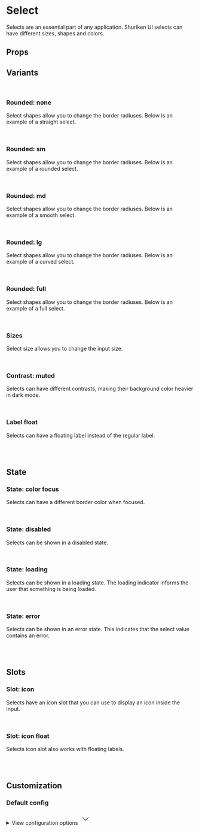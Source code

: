 
<Meta of={SelectStories} />

# Select

Selects are an essential part of any application. Shuriken UI selects can have different sizes, shapes and colors.

<Primary />

## Props

<Controls />

## Variants

<br />

### Rounded: none

Select shapes allow you to change the border radiuses. Below is an example of a straight select.

<div className="flex gap-2 bg-slate-100 dark:bg-slate-900 p-6 rounded-sm">
  <Story of={SelectStories.Straight} />
</div>

<br />

### Rounded: sm

Select shapes allow you to change the border radiuses. Below is an example of a rounded select.

<div className="flex gap-2 bg-slate-100 dark:bg-slate-900 p-6 rounded-sm">
  <Story of={SelectStories.Rounded} />
</div>

<br />

### Rounded: md

Select shapes allow you to change the border radiuses. Below is an example of a smooth select.

<div className="flex gap-2 bg-slate-100 dark:bg-slate-900 p-6 rounded-sm">
  <Story of={SelectStories.Smooth} />
</div>

<br />

### Rounded: lg

Select shapes allow you to change the border radiuses. Below is an example of a curved select.

<div className="flex gap-2 bg-slate-100 dark:bg-slate-900 p-6 rounded-sm">
  <Story of={SelectStories.Curved} />
</div>

<br />

### Rounded: full

Select shapes allow you to change the border radiuses. Below is an example of a full select.

<div className="flex gap-2 bg-slate-100 dark:bg-slate-900 p-6 rounded-sm">
  <Story of={SelectStories.Full} />
</div>

<br />

### Sizes

Select size allows you to change the input size.

<div className="flex items-end gap-2 bg-slate-100 dark:bg-slate-900 p-6 rounded-sm">
  <Story of={SelectStories.SizeSm} />
  <Story of={SelectStories.SizeMd} />
  <Story of={SelectStories.SizeLg} />
</div>

<br />

### Contrast: muted

Selects can have different contrasts, making their background color heavier in dark mode.

<div className="flex items-end gap-2 border border-muted-200 dark:border-muted-800 bg-white dark:bg-slate-900 p-6 rounded-sm">
  <Story of={SelectStories.ContrastMutedSm} />
  <Story of={SelectStories.ContrastMutedMd} />
  <Story of={SelectStories.ContrastMutedLg} />
</div>

<br />

### Label float

Selects can have a floating label instead of the regular label.

<div className="flex items-end gap-2 bg-slate-100 dark:bg-slate-900 p-6 rounded-sm">
  <Story of={SelectStories.LabelFloatSm} />
  <Story of={SelectStories.LabelFloatMd} />
  <Story of={SelectStories.LabelFloatLg} />
</div>

<br />
<br />

## State

### State: color focus

Selects can have a different border color when focused.

<div className="flex items-end gap-2 bg-slate-100 dark:bg-slate-900 p-6 rounded-sm">
  <Story of={SelectStories.ColorFocusSm} />
  <Story of={SelectStories.ColorFocusMd} />
  <Story of={SelectStories.ColorFocusLg} />
</div>

<br />

### State: disabled

Selects can be shown in a disabled state.

<div className="flex items-end gap-2 bg-slate-100 dark:bg-slate-900 p-6 rounded-sm">
  <Story of={SelectStories.DisabledSm} />
  <Story of={SelectStories.DisabledMd} />
  <Story of={SelectStories.DisabledLg} />
</div>

<br />

### State: loading

Selects can be shown in a loading state. The loading indicator informs the user that something is being loaded.

<div className="flex items-end gap-2 bg-slate-100 dark:bg-slate-900 p-6 rounded-sm">
  <Story of={SelectStories.LoadingSm} />
  <Story of={SelectStories.LoadingMd} />
  <Story of={SelectStories.LoadingLg} />
</div>

<br />

### State: error

Selects can be shown in an error state. This indicates that the select value contains an error.

<div className="flex items-end gap-2 bg-slate-100 dark:bg-slate-900 p-6 rounded-sm">
  <Story of={SelectStories.ErrorSm} />
  <Story of={SelectStories.ErrorMd} />
  <Story of={SelectStories.ErrorLg} />
</div>

<br />
<br />

## Slots

### Slot: icon

Selects have an icon slot that you can use to display an icon inside the input.

<div className="flex items-end gap-2 bg-slate-100 dark:bg-slate-900 p-6 rounded-sm">
  <Story of={SelectStories.SlotIconSm} />
  <Story of={SelectStories.SlotIconMd} />
  <Story of={SelectStories.SlotIconLg} />
</div>

<br />

### Slot: icon float

Selects icon slot also works with floating labels.

<div className="flex items-end gap-2 bg-slate-100 dark:bg-slate-900 p-6 rounded-sm">
  <Story of={SelectStories.SlotIconFloatSm} />
  <Story of={SelectStories.SlotIconFloatMd} />
  <Story of={SelectStories.SlotIconFloatLg} />
</div>

<br />
<br />

## Customization

### Default config

<div className="relative">
  <details className="relative bg-slate-50 border border-slate-200 rounded-lg p-4 [&>summary>svg]:open:-rotate-180">
    <summary className="list-none cursor-pointer">
      <span className="font-sans text-slate-500">View configuration options</span>
      <svg
        className="w-5 h-5 text-slate-500 absolute top-5 end-4 transition-transform duration-300"
        xmlns="http://www.w3.org/2000/svg"
        width="32"
        height="32"
        viewBox="0 0 24 24"
      >
        <path
          fill="none"
          stroke="currentColor"
          strokeLinecap="round"
          strokeLinejoin="round"
          strokeWidth="2"
          d="m6 9l6 6l6-6"
        />
      </svg>
    </summary>

    <div className="!mt-4">
      <pre >
        {JSON.stringify(defaultConfig, null, 2)}
      </pre>
    </div>

  </details>
</div>
